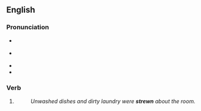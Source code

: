 ==English==

===Pronunciation===
* {{a|UK}} {{IPA|en|/ˈstɹuːn/}}
* {{a|US}} {{IPA|en|/ˈstɹun/}}
* {{audio|en|en-us-strewn.ogg|Audio (US)}}
* {{rhymes|en|uːn|s=1}}

===Verb===
{{head|en|verb form}}

# {{past participle of|en|strew|nocat=1}}
#: ''Unwashed dishes and dirty laundry were '''strewn''' about the room.''